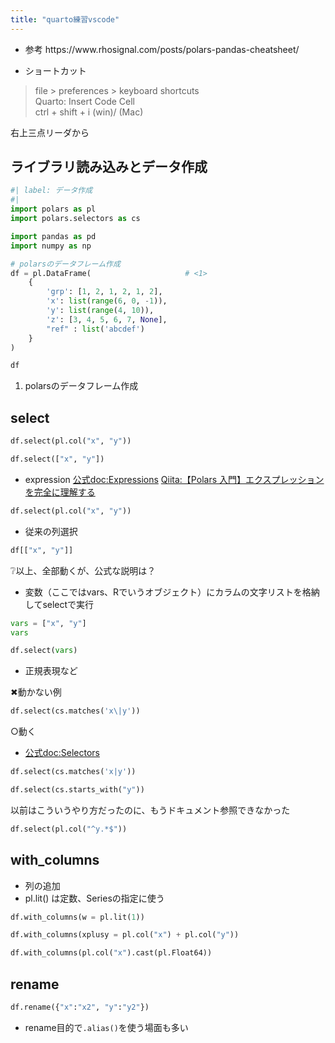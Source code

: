 ```yaml
---
title: "quarto練習vscode"
---
```


- 参考
https://www.rhosignal.com/posts/polars-pandas-cheatsheet/

- ショートカット

> file > preferences > keyboard shortcuts  
> Quarto: Insert Code Cell  
> ctrl + shift + i (win)/ (Mac)  


右上三点リーダから



## ライブラリ読み込みとデータ作成
```python
#| label: データ作成
#| 
import polars as pl
import polars.selectors as cs

import pandas as pd
import numpy as np

# polarsのデータフレーム作成
df = pl.DataFrame(                     # <1>
    {
        'grp': [1, 2, 1, 2, 1, 2],
        'x': list(range(6, 0, -1)),
        'y': list(range(4, 10)),
        'z': [3, 4, 5, 6, 7, None],
        "ref" : list('abcdef')
    }
)

df
```

1. polarsのデータフレーム作成

## select
```python
df.select(pl.col("x", "y"))
```

```python
df.select(["x", "y"])
```


- expression
[公式doc:Expressions](https://docs.pola.rs/user-guide/concepts/expressions/#examples)
[Qiita:【Polars 入門】エクスプレッションを完全に理解する](https://qiita.com/Johannyjm/items/125736c186507a12eda0)

```python
df.select(pl.col("x", "y"))
```

- 従来の列選択

```python
df[["x", "y"]]
```

❔以上、全部動くが、公式な説明は？

- 変数（ここではvars、Rでいうオブジェクト）にカラムの文字リストを格納してselectで実行

```python
vars = ["x", "y"]
vars

df.select(vars)

```

- 正規表現など

✖動かない例
```python
df.select(cs.matches('x\|y'))
```

○動く

- [公式doc:Selectors](https://docs.pola.rs/py-polars/html/reference/selectors.html#selectors)

```python
df.select(cs.matches('x|y'))
```


```python
df.select(cs.starts_with("y"))
```

以前はこういうやり方だったのに、もうドキュメント参照できなかった
```python
df.select(pl.col("^y.*$"))
```

## with_columns
- 列の追加
- pl.lit() は定数、Seriesの指定に使う
```python
df.with_columns(w = pl.lit(1))
```

```python
df.with_columns(xplusy = pl.col("x") + pl.col("y"))
```

```python
df.with_columns(pl.col("x").cast(pl.Float64))
```



## rename


```python
df.rename({"x":"x2", "y":"y2"})
```

- rename目的で`.alias()`を使う場面も多い

